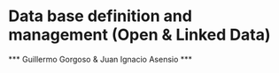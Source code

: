 Data base definition and management (Open & Linked Data)
=======================================

*** Guillermo Gorgoso & Juan Ignacio Asensio ***
